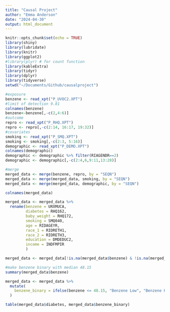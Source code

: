 ```yaml
---
title: "Causal Project"
author: "Emma Anderson"
date: "2024-04-30"
output: html_document
---
```


```r
knitr::opts_chunk$set(echo = TRUE)
library(shiny)
library(lubridate)
library(knitr)
library(ggplot2)
#library(plyr) # for count function
library(kableExtra)
library(tidyr)
library(dplyr)
library(tidyverse)
setwd("~/Documents/Github/causalproject")
```


```r
#exposure   
benzene <- read_xpt("P_UVOC2.XPT")
#limit of detection 9.81 
colnames(benzene)
benzene<-benzene[,-c(2,4:6)]
#outcome
repro <- read_xpt("P_RHQ.XPT")
repro <- repro[,-c(2:14, 16:17, 19:32)]
#covariates
smoking <- read_xpt("P_SMQ.XPT")
smoking <- smoking[,-c(2:3, 5:16)]
demographic <- read_xpt("P_DEMO.XPT")
colnames(demographic)
demographic <- demographic %>% filter(RIAGENDR==2)
demographic <- demographic[,-c(2:4,6,9:11,13:28)]

#merge 
merged_data <- merge(benzene, repro, by = "SEQN")
merged_data <- merge(merged_data, smoking, by = "SEQN")
merged_data <- merge(merged_data, demographic, by = "SEQN")

colnames(merged_data)

merged_data <- merged_data %>%
  rename(benzene = URXMUCA,
         diabetes = RHQ162, 
         baby_weight = RHQ172, 
         smoking = SMQ040, 
         age = RIDAGEYR, 
         race_1 = RIDRETH1, 
         race_2 = RIDRETH3, 
         education = DMDEDUC2, 
         income = INDFMPIR
         )

merged_data <- merged_data[!is.na(merged_data$benzene) & !is.na(merged_data$diabetes), ]

#make benzene binary with median 48.15
summary(merged_data$benzene)

merged_data <- merged_data %>% 
  mutate(
    benzene_binary = ifelse(benzene <= 48.15, "Benzene Low", "Benzene High")
  )

table(merged_data$diabetes, merged_data$benzene_binary)


```


```r

```


